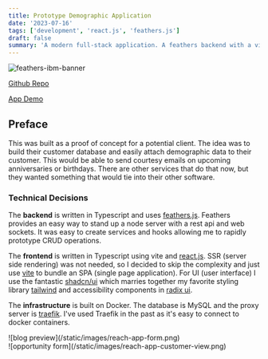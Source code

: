 ```yaml
---
title: Prototype Demographic Application
date: '2023-07-16'
tags: ['development', 'react.js', 'feathers.js']
draft: false
summary: 'A modern full-stack application. A feathers backend with a vite spa frontend.'
---
```

![feathers-ibm-banner](/static/images/reach-app-home.png)

[Github Repo](https://github.com/bskimball/reach)

[App Demo](https://poc.lam.bdkcloud.com)

## Preface

This was built as a proof of concept for a potential client. The idea was to build their customer database and
easily attach demographic data to their customer. This would be able to send courtesy emails on upcoming
anniversaries or birthdays. There are other services that do that now, but they wanted something that would tie into
their other software.

### Technical Decisions

The <strong>backend</strong> is written in Typescript and uses [feathers.js](https://feathersjs.com/). Feathers
provides an easy way to stand up a node server with a rest api and web sockets. It was easy to create services and
hooks allowing me to rapidly prototype CRUD operations.

The <strong>frontend</strong> is written in Typescript using vite and [react.js](https://react.dev/). SSR (server side
rendering) was not needed, so I decided to skip the complexity and just use [vite](https://vitejs.dev/) to bundle an
SPA (single page application). For UI (user interface) I use the fantastic [shadcn/ui](https://ui.shadcn.com/) which
marries together my favorite styling library [tailwind](https://tailwindcss.com/) and accessibility components in
[radix ui](https://www.radix-ui.com/primitives/docs/overview/introduction).

The <strong>infrastructure</strong> is built on Docker. The database is MySQL and the proxy server is
[traefik](https://traefik.io/traefik/). I've used Traefik in the past as it's easy to connect to docker containers.

<div className="flex space-x-8">
  <div>
    ![blog preview](/static/images/reach-app-form.png)
  </div>
  <div>
    ![opportunity form](/static/images/reach-app-customer-view.png)
  </div>
</div>







